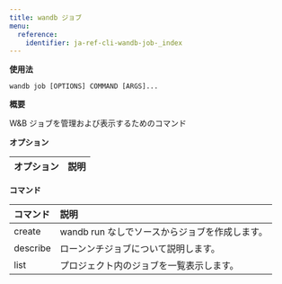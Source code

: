 ---
title: wandb ジョブ
menu:
  reference:
    identifier: ja-ref-cli-wandb-job-_index
---

**使用法**

`wandb job [OPTIONS] COMMAND [ARGS]...`

**概要**

W&B ジョブを管理および表示するためのコマンド


**オプション**

| **オプション** | **説明** |
| :--- | :--- |


**コマンド**

| **コマンド** | **説明** |
| :--- | :--- |
| create | wandb run なしでソースからジョブを作成します。 |
| describe | ローンンチジョブについて説明します。 |
| list | プロジェクト内のジョブを一覧表示します。 |